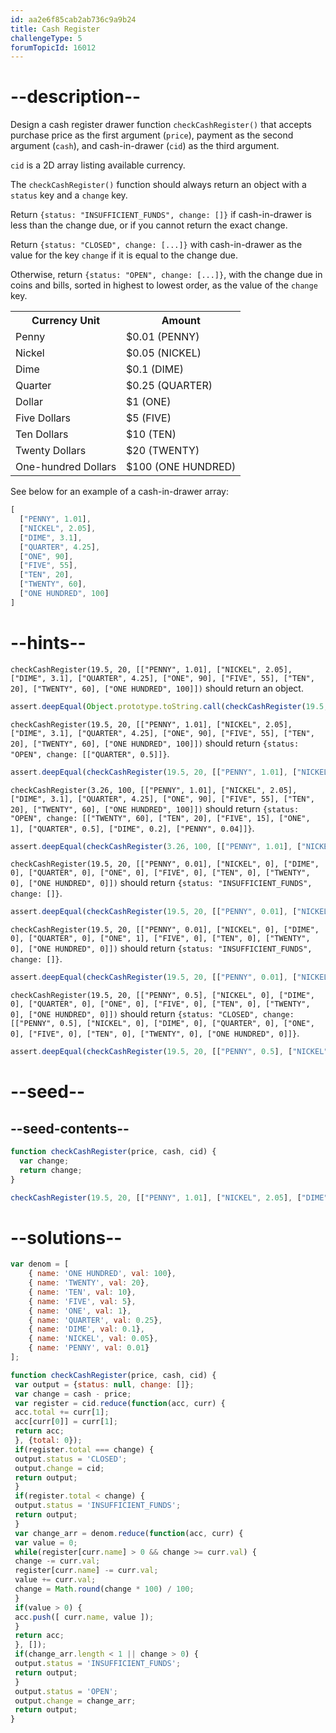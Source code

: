 ```yaml
---
id: aa2e6f85cab2ab736c9a9b24
title: Cash Register
challengeType: 5
forumTopicId: 16012
---
```


# --description--

Design a cash register drawer function `checkCashRegister()` that accepts purchase price as the first argument (`price`), payment as the second argument (`cash`), and cash-in-drawer (`cid`) as the third argument.

`cid` is a 2D array listing available currency.

The `checkCashRegister()` function should always return an object with a `status` key and a `change` key.

Return `{status: "INSUFFICIENT_FUNDS", change: []}` if cash-in-drawer is less than the change due, or if you cannot return the exact change.

Return `{status: "CLOSED", change: [...]}` with cash-in-drawer as the value for the key `change` if it is equal to the change due.

Otherwise, return `{status: "OPEN", change: [...]}`, with the change due in coins and bills, sorted in highest to lowest order, as the value of the `change` key.

<table class='table table-striped'><tbody><tr><th>Currency Unit</th><th>Amount</th></tr><tr><td>Penny</td><td>$0.01 (PENNY)</td></tr><tr><td>Nickel</td><td>$0.05 (NICKEL)</td></tr><tr><td>Dime</td><td>$0.1 (DIME)</td></tr><tr><td>Quarter</td><td>$0.25 (QUARTER)</td></tr><tr><td>Dollar</td><td>$1 (ONE)</td></tr><tr><td>Five Dollars</td><td>$5 (FIVE)</td></tr><tr><td>Ten Dollars</td><td>$10 (TEN)</td></tr><tr><td>Twenty Dollars</td><td>$20 (TWENTY)</td></tr><tr><td>One-hundred Dollars</td><td>$100 (ONE HUNDRED)</td></tr></tbody></table>

See below for an example of a cash-in-drawer array:

```js
[
  ["PENNY", 1.01],
  ["NICKEL", 2.05],
  ["DIME", 3.1],
  ["QUARTER", 4.25],
  ["ONE", 90],
  ["FIVE", 55],
  ["TEN", 20],
  ["TWENTY", 60],
  ["ONE HUNDRED", 100]
]
```

# --hints--

`checkCashRegister(19.5, 20, [["PENNY", 1.01], ["NICKEL", 2.05], ["DIME", 3.1], ["QUARTER", 4.25], ["ONE", 90], ["FIVE", 55], ["TEN", 20], ["TWENTY", 60], ["ONE HUNDRED", 100]])` should return an object.

```js
assert.deepEqual(Object.prototype.toString.call(checkCashRegister(19.5, 20, [["PENNY", 1.01], ["NICKEL", 2.05], ["DIME", 3.1], ["QUARTER", 4.25], ["ONE", 90], ["FIVE", 55], ["TEN", 20], ["TWENTY", 60], ["ONE HUNDRED", 100]])), '[object Object]');
```

`checkCashRegister(19.5, 20, [["PENNY", 1.01], ["NICKEL", 2.05], ["DIME", 3.1], ["QUARTER", 4.25], ["ONE", 90], ["FIVE", 55], ["TEN", 20], ["TWENTY", 60], ["ONE HUNDRED", 100]])` should return `{status: "OPEN", change: [["QUARTER", 0.5]]}`.

```js
assert.deepEqual(checkCashRegister(19.5, 20, [["PENNY", 1.01], ["NICKEL", 2.05], ["DIME", 3.1], ["QUARTER", 4.25], ["ONE", 90], ["FIVE", 55], ["TEN", 20], ["TWENTY", 60], ["ONE HUNDRED", 100]]), {status: "OPEN", change: [["QUARTER", 0.5]]});
```

`checkCashRegister(3.26, 100, [["PENNY", 1.01], ["NICKEL", 2.05], ["DIME", 3.1], ["QUARTER", 4.25], ["ONE", 90], ["FIVE", 55], ["TEN", 20], ["TWENTY", 60], ["ONE HUNDRED", 100]])` should return `{status: "OPEN", change: [["TWENTY", 60], ["TEN", 20], ["FIVE", 15], ["ONE", 1], ["QUARTER", 0.5], ["DIME", 0.2], ["PENNY", 0.04]]}`.

```js
assert.deepEqual(checkCashRegister(3.26, 100, [["PENNY", 1.01], ["NICKEL", 2.05], ["DIME", 3.1], ["QUARTER", 4.25], ["ONE", 90], ["FIVE", 55], ["TEN", 20], ["TWENTY", 60], ["ONE HUNDRED", 100]]), {status: "OPEN", change: [["TWENTY", 60], ["TEN", 20], ["FIVE", 15], ["ONE", 1], ["QUARTER", 0.5], ["DIME", 0.2], ["PENNY", 0.04]]});
```

`checkCashRegister(19.5, 20, [["PENNY", 0.01], ["NICKEL", 0], ["DIME", 0], ["QUARTER", 0], ["ONE", 0], ["FIVE", 0], ["TEN", 0], ["TWENTY", 0], ["ONE HUNDRED", 0]])` should return `{status: "INSUFFICIENT_FUNDS", change: []}`.

```js
assert.deepEqual(checkCashRegister(19.5, 20, [["PENNY", 0.01], ["NICKEL", 0], ["DIME", 0], ["QUARTER", 0], ["ONE", 0], ["FIVE", 0], ["TEN", 0], ["TWENTY", 0], ["ONE HUNDRED", 0]]), {status: "INSUFFICIENT_FUNDS", change: []});
```

`checkCashRegister(19.5, 20, [["PENNY", 0.01], ["NICKEL", 0], ["DIME", 0], ["QUARTER", 0], ["ONE", 1], ["FIVE", 0], ["TEN", 0], ["TWENTY", 0], ["ONE HUNDRED", 0]])` should return `{status: "INSUFFICIENT_FUNDS", change: []}`.

```js
assert.deepEqual(checkCashRegister(19.5, 20, [["PENNY", 0.01], ["NICKEL", 0], ["DIME", 0], ["QUARTER", 0], ["ONE", 1], ["FIVE", 0], ["TEN", 0], ["TWENTY", 0], ["ONE HUNDRED", 0]]), {status: "INSUFFICIENT_FUNDS", change: []});
```

`checkCashRegister(19.5, 20, [["PENNY", 0.5], ["NICKEL", 0], ["DIME", 0], ["QUARTER", 0], ["ONE", 0], ["FIVE", 0], ["TEN", 0], ["TWENTY", 0], ["ONE HUNDRED", 0]])` should return `{status: "CLOSED", change: [["PENNY", 0.5], ["NICKEL", 0], ["DIME", 0], ["QUARTER", 0], ["ONE", 0], ["FIVE", 0], ["TEN", 0], ["TWENTY", 0], ["ONE HUNDRED", 0]]}`.

```js
assert.deepEqual(checkCashRegister(19.5, 20, [["PENNY", 0.5], ["NICKEL", 0], ["DIME", 0], ["QUARTER", 0], ["ONE", 0], ["FIVE", 0], ["TEN", 0], ["TWENTY", 0], ["ONE HUNDRED", 0]]), {status: "CLOSED", change: [["PENNY", 0.5], ["NICKEL", 0], ["DIME", 0], ["QUARTER", 0], ["ONE", 0], ["FIVE", 0], ["TEN", 0], ["TWENTY", 0], ["ONE HUNDRED", 0]]});
```

# --seed--

## --seed-contents--

```js
function checkCashRegister(price, cash, cid) {
  var change;
  return change;
}

checkCashRegister(19.5, 20, [["PENNY", 1.01], ["NICKEL", 2.05], ["DIME", 3.1], ["QUARTER", 4.25], ["ONE", 90], ["FIVE", 55], ["TEN", 20], ["TWENTY", 60], ["ONE HUNDRED", 100]]);
```

# --solutions--

```js
var denom = [
    { name: 'ONE HUNDRED', val: 100},
    { name: 'TWENTY', val: 20},
    { name: 'TEN', val: 10},
    { name: 'FIVE', val: 5},
    { name: 'ONE', val: 1},
    { name: 'QUARTER', val: 0.25},
    { name: 'DIME', val: 0.1},
    { name: 'NICKEL', val: 0.05},
    { name: 'PENNY', val: 0.01}
];

function checkCashRegister(price, cash, cid) {
 var output = {status: null, change: []};
 var change = cash - price;
 var register = cid.reduce(function(acc, curr) {
 acc.total += curr[1];
 acc[curr[0]] = curr[1];
 return acc;
 }, {total: 0});
 if(register.total === change) {
 output.status = 'CLOSED';
 output.change = cid;
 return output;
 }
 if(register.total < change) {
 output.status = 'INSUFFICIENT_FUNDS';
 return output;
 }
 var change_arr = denom.reduce(function(acc, curr) {
 var value = 0;
 while(register[curr.name] > 0 && change >= curr.val) {
 change -= curr.val;
 register[curr.name] -= curr.val;
 value += curr.val;
 change = Math.round(change * 100) / 100;
 }
 if(value > 0) {
 acc.push([ curr.name, value ]);
 }
 return acc;
 }, []);
 if(change_arr.length < 1 || change > 0) {
 output.status = 'INSUFFICIENT_FUNDS';
 return output;
 }
 output.status = 'OPEN';
 output.change = change_arr;
 return output;
}
```
